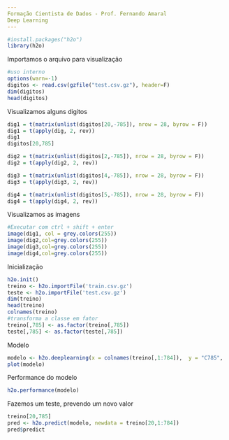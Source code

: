 ```yaml
---
Formação Cientista de Dados - Prof. Fernando Amaral
Deep Learning
---
```


```r
#install.packages("h2o")
library(h2o)
```
Importamos o arquivo para visualização
```r
#uso interno
options(warn=-1)
digitos <- read.csv(gzfile("test.csv.gz"), header=F)
dim(digitos)
head(digitos)
```
Visualizamos alguns digitos
```r
dig1 = t(matrix(unlist(digitos[20,-785]), nrow = 28, byrow = F))
dig1 = t(apply(dig, 2, rev))
dig1
digitos[20,785]

dig2 = t(matrix(unlist(digitos[2,-785]), nrow = 28, byrow = F))
dig2 = t(apply(dig2, 2, rev))

dig3 = t(matrix(unlist(digitos[4,-785]), nrow = 28, byrow = F))
dig3 = t(apply(dig3, 2, rev))

dig4 = t(matrix(unlist(digitos[5,-785]), nrow = 28, byrow = F))
dig4 = t(apply(dig4, 2, rev))
```
Visualizamos as imagens
```r
#Executar com ctrl + shift + enter
image(dig1, col = grey.colors(255))
image(dig2,col=grey.colors(255))
image(dig3,col=grey.colors(255))
image(dig4,col=grey.colors(255))
```
Inicialização 
```r
h2o.init()
treino <- h2o.importFile('train.csv.gz')
teste <- h2o.importFile('test.csv.gz')
dim(treino)
head(treino)
colnames(treino)
#transforma a classe em fator
treino[,785] <- as.factor(treino[,785])
teste[,785] <- as.factor(teste[,785])

```
Modelo
```r
modelo <- h2o.deeplearning(x = colnames(treino[,1:784]),  y = "C785",  training_frame = treino,  validation_frame = teste,  distribution = "AUTO",  activation = "RectifierWithDropout",  hidden = c(64,64,64),  sparse = TRUE, epochs = 20)
plot(modelo)
```
Performance do modelo
```r
h2o.performance(modelo)
```
Fazemos um teste, prevendo um novo valor

```r
treino[20,785]
pred <- h2o.predict(modelo, newdata = treino[20,1:784])
pred$predict
```

